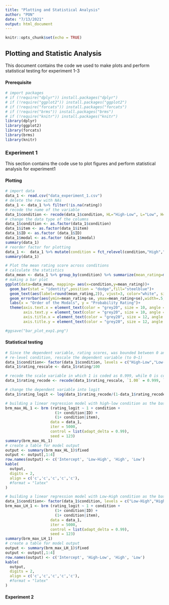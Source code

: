 ```yaml
---
title: "Plotting and Statistical Analysis"
author: "PON"
date: "7/13/2021"
output: html_document
---
```


```r
knitr::opts_chunk$set(echo = TRUE)
```

## Plotting and Statistic Analysis

This document contains the code we used to make plots and perform statistical testing for experiment 1-3

#### Prerequisite
```r
# import packages
# if (!require("dplyr")) install.packages("dplyr")
# if (!require("ggplot2")) install.packages("ggplot2")
# if (!require("forcats")) install.packages("forcats")
# if (!require("brms")) install.packages("brms")
# if (!require("knitr")) install.packages("knitr")
library(dplyr)
library(ggplot2)
library(forcats)
library(brms)
library(knitr)
```

### Experiment 1
This section contains the code use to plot figures and perform statistical analysis for experiment1

#### Plotting
```r
# import data
data_1 <- read.csv("data_experiment_1.csv")
# delete the row with NAs
data_1 <- data_1 %>% filter(!is.na(rating))
# recode the name of the variable
data_1$condition <- recode(data_1$condition, HL="High-Low", L="Low", H="High", LH="Low-High")
# change the data type of the columns
data_1$condition <- as.factor(data_1$condition)
data_1$item <- as.factor(data_1$item)
data_1$ID <- as.factor (data_1$ID)
data_1$modal <- as.factor (data_1$modal)
summary(data_1)
# reorder factor for plotting 
data_1 <-  data_1 %>% mutate(condition = fct_relevel(condition,"High","High-Low","Low-High","Low"))
summary(data_1)
```

```r
# Plot the mean rating score across conditions
# calculate the statistics
data_mean <- data_1 %>% group_by(condition) %>% summarize(mean_rating=mean(rating),sd_rating=sd(rating),se=sd(rating) / sqrt(length(rating)))
# making a bar plot
ggplot(data=data_mean, mapping= aes(x=condition,y=mean_rating))+
  geom_bar(stat = "identity",position = "dodge",fill="steelblue")+
  geom_text(aes(label=round(mean_rating,2)), vjust=3, color="white", size=3.5)+
  geom_errorbar(aes(ymin=mean_rating-se, ymax=mean_rating+se),width=.5,position=position_dodge(.9))+
  labs(x = "Order of the Modals", y = "Probability Rating")+
  theme(axis.text.x = element_text(color = "grey20", size = 10, angle = 0, hjust = .5, vjust = .5, face = "plain"),
        axis.text.y = element_text(color = "grey20", size = 10, angle = 0, hjust = .5, vjust = .5, face = "plain"),  
        axis.title.x = element_text(color = "grey20", size = 12, angle = 0, hjust = 0.5, vjust = -1, face = "plain"),
        axis.title.y = element_text(color = "grey20", size = 12, angle = 0, hjust = -0.9, vjust = 0.5, face = "plain"))

#ggsave("bar_plot_exp1.png")

```
#### Statistical testing
```r
# Since the dependent variable, rating scores, was bounded between 0 and 100, we analyzed the data on the logit scale rather than probability scale.
# re-level condition, rescale the dependent variable (to 0~1)
data_1$condition<- factor(data_1$condition, levels = c("High-Low","Low-High","High","Low"))
data_1$rating_rescale <- data_1$rating/100

# recode the scale variable in which 1 is coded as 0.999, while 0 is coded as 0.001 (following Verkuilen, Smithson, 2012)
data_1$rating_recode <- recode(data_1$rating_rescale, `1.00` = 0.999, `0.00` = 0.001)

# change the dependent variable into logit 
data_1$rating_logit <- log(data_1$rating_recode/(1-data_1$rating_recode))

```
```r
# building a linear regression model with high-low condition as the baseline
brm_max_HL_1 <- brm (rating_logit ~ 1 + condition + 
                      (1+ condition|ID) + 
                      (1+ condition|item),
                    data = data_1,
                    iter = 5000,
                    control = list(adapt_delta = 0.99),
                    seed = 123)
summary(brm_max_HL_1)
# create a table for model output
output <- summary(brm_max_HL_1)$fixed
output <- output[,1:4]
row.names(output) <- c('Intercept', 'Low-High', 'High', 'Low')
kable(
  output,
  digits = 2,
  align = c('c','c','c','c','c'),
  #format = "latex"
)

```

```r
# building a linear regression model with Low-High condition as the baseline
data_1$condition<- factor(data_1$condition, levels = c("Low-High","High-Low","High","Low"))
brm_max_LH_1 <- brm (rating_logit ~ 1 + condition + 
                      (1+ condition|ID) + 
                      (1+ condition|item),
                    data = data_1,
                    iter = 5000,
                    control = list(adapt_delta = 0.99),
                    seed = 123)
summary(brm_max_LH_1)
# create a table for model output
output <- summary(brm_max_LH_1)$fixed
output <- output[,1:4]
row.names(output) <- c('Intercept', 'High-Low', 'High', 'Low')
kable(
  output,
  digits = 2,
  align = c('c','c','c','c','c'),
  #format = "latex"
)

```


#### Experiment 2

```r

```


